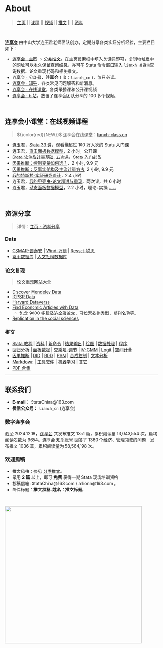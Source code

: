 # About {.unnumbered}

> [主页](https://www.lianxh.cn) || [课程](https://www.lianxh.cn/details/17.html)  || [视频](https://lianxh-class.cn/) || [推文](https://www.lianxh.cn/blogs/all.html) || | [资料](https://www.lianxh.cn/share.html)

&emsp; 

**[连享会](https://www.lianxh.cn)** 由中山大学连玉君老师团队创办，定期分享各类实证分析经验，主要栏目如下：

- [连享会 · 主页](https://www.lianxh.cn) &rarr; [分类推文](https://www.lianxh.cn/blogs/all.html)。在主页搜索框中填入关键词即可，复制地址栏中的网址可以永久保留查询结果。亦可在 Stata 命令窗口输入 `lianxh 关键词`查询数据、论文重现代码和相关推文。
- [连享会 · 公众号](https://mp.weixin.qq.com/s/PmSX1UvhAA_rffSCkxHAlQ)，**连享会** ( ID：`lianxh_cn` )，每日必读。 
- [连享会 · 知乎](https://www.zhihu.com/people/arlionn/)，各类常见问题解答和新消息。  
- [连享会 · 在线课堂](https://www.lianxh.cn/Class.html)，各类录播课和公开课视频
- [连享会 · b 站](https://space.bilibili.com/546535876)，放置了连享会团队分享的 100 多个视频。

&emsp; 

## 连享会小课堂：在线视频课程

> ${\color{red}{NEW}}$ 连享会在线课堂：[lianxh-class.cn](https://lianxh-class.cn/)

  - 连玉君，[Stata 33 讲](https://lianxh-class.cn/view/1527932289698443345)，观看量超过 100 万人次的 Stata 入门课 
  - 连玉君，[直击面板数据模型](https://lianxh-class.cn/view/1527932289698443344)，2 小时，公开课
  - [Stata 软件及计量基础](https://lianxh-class.cn/view/1527932289698443315), 五次课，Stata 入门必备
  - [因果推断：控制变量如何选？](https://lianxh-class.cn/view/1527932289698443328)，2 小时, 9.9 元
  - [因果推断：反事实架构及主流计量方法](https://lianxh-class.cn/view/1527932289698443329), 2 小时, 9.9 元
  - [我的特斯拉-实证研究设计](https://lianxh-class.cn/view/1527932289698443313)，2.4 小时
  - 连玉君，[我的甲壳虫-论文精讲与重现](https://lianxh-class.cn/view/1527932289698443314)，两次课，共 6 小时
  - 连玉君，[动态面板数据模型](https://lianxh-class.cn/view/1527932289698443312)，2.2 小时，理论+实操
   [……](https://lianxh-class.cn/)

&emsp;

## 资源分享

> 详情：[主页 - 资料分享](https://www.lianxh.cn/share.html)

### Data

- [CSMAR-国泰安](http://www.gtarsc.com/#/datacenter/singletable) | [Wind-万德](https://www.wind.com.cn/Default.html) | [Resset-锐思](http://www.resset.cn/databases)
- [常用数据库](https://www.lianxh.cn/news/0b65fd5165c2c.html) | [人文社科数据库](https://www.lianxh.cn/news/6f06c914acde8.html) 

### 论文复现

> [论文重现网站大全](https://www.lianxh.cn/details/232.html)

- [Discover Mendeley Data](https://data.mendeley.com/)
- [ICPSR Data](https://www.icpsr.umich.edu/icpsrweb/)
- [Harvard Dataverse](https://dataverse.harvard.edu/)
- [Find Economic Articles with Data](https://ejd.econ.mathematik.uni-ulm.de/)
  - 包含 9000 多篇经济金融论文，可检索软件类型、期刊名称等。
- [Replication in the social sciences](http://replication.uni-goettingen.de/wiki/index.php/Main_Page) 

### 推文

  - [Stata 教程](https://www.lianxh.cn/blogs/17.html) |  [资料](https://www.lianxh.cn/blogs/35.html) | [新命令](https://www.lianxh.cn/blogs/43.html) | [结果输出](https://www.lianxh.cn/blogs/22.html) | [绘图](https://www.lianxh.cn/blogs/24.html) | [数据处理](https://www.lianxh.cn/blogs/25.html) |  [程序](https://www.lianxh.cn/blogs/26.html)
  - [回归分析](https://www.lianxh.cn/blogs/32.html) |  [面板数据](https://www.lianxh.cn/blogs/20.html) | [交乘项-调节](https://www.lianxh.cn/blogs/21.html)  | [IV-GMM](https://www.lianxh.cn/blogs/38.html) | [Logit](https://www.lianxh.cn/blogs/27.html) | [空间计量](https://www.lianxh.cn/blogs/29.html) 
  - [因果推断](https://www.lianxh.cn/blogs/19.html) |  [DID](https://www.lianxh.cn/blogs/39.html) |  [RDD](https://www.lianxh.cn/blogs/40.html) |  [PSM](https://www.lianxh.cn/blogs/41.html) |  [合成控制](https://www.lianxh.cn/blogs/42.html) | [文本分析](https://www.lianxh.cn/blogs/36.html)
  - [Markdown](https://www.lianxh.cn/blogs/30.html)  | [工具软件](https://www.lianxh.cn/blogs/23.html) | [机器学习](https://www.lianxh.cn/blogs/47.html) |  [其它](https://www.lianxh.cn/blogs/33.html)
  - [PDF 合集](https://file.lianxh.cn/KC/lianxh_Blogs.pdf)



----

## 联系我们

- **E-mail：** StataChina@163.com
- **微信公众号：** `lianxh_cn` (连享会)

### 数字连享会

截至 2024.12.18，[连享会](https://www.lianxh.cn) 共发布推文 1351 篇，累积阅读量 13,043,554 次。篇均阅读次数为 9654。连享会 [知乎账号](https://www.zhihu.com/people/arlionn) 回答了 1360 个经济、管理领域的问题，发布推文 1036 篇，累积阅读量为 58,564,198 次。

### 欢迎赐稿
- 推文风格：参见 [分类推文](https://www.lianxh.cn/blogs/all.html)。
- 录用 **2 篇** 以上，即可 **免费** 获得一期 Stata 现场培训资格
- 投稿信箱: StataChina@163.com / arlionn@163.com 。
- 邮件标题：**推文投稿-姓名：推文标题**。

&emsp; 

<img style="width: 450px" src="https://fig-lianxh.oss-cn-shenzhen.aliyuncs.com/%E8%BF%9E%E4%BA%AB%E4%BC%9A-%E8%8D%89%E6%96%99%E4%B8%BB%E9%A1%B5-%E4%B8%80%E7%A0%81%E5%B9%B3%E5%B7%9D600.png">